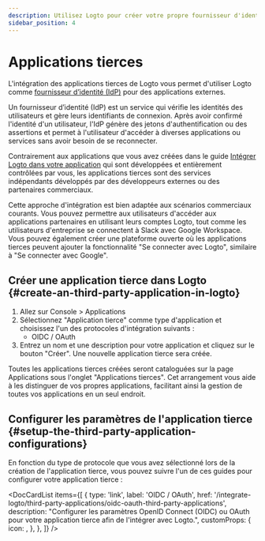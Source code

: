 ```yaml
---
description: Utilisez Logto pour créer votre propre fournisseur d'identité et activer l'authentification unique (SSO) pour les applications tierces. Intégrez facilement les applications OIDC, OAuth ou SAML.
sidebar_position: 4
---
```



# Applications tierces

L'intégration des applications tierces de Logto vous permet d'utiliser Logto comme [fournisseur d’identité (IdP)](https://auth.wiki/identity-provider) pour des applications externes.

Un fournisseur d’identité (IdP) est un service qui vérifie les identités des utilisateurs et gère leurs identifiants de connexion. Après avoir confirmé l'identité d'un utilisateur, l'IdP génère des jetons d'authentification ou des assertions et permet à l'utilisateur d'accéder à diverses applications ou services sans avoir besoin de se reconnecter.

Contrairement aux applications que vous avez créées dans le guide [Intégrer Logto dans votre application](/integrate-logto/integrate-logto-into-your-application) qui sont développées et entièrement contrôlées par vous, les applications tierces sont des services indépendants développés par des développeurs externes ou des partenaires commerciaux.

Cette approche d'intégration est bien adaptée aux scénarios commerciaux courants. Vous pouvez permettre aux utilisateurs d'accéder aux applications partenaires en utilisant leurs comptes Logto, tout comme les utilisateurs d'entreprise se connectent à Slack avec Google Workspace. Vous pouvez également créer une plateforme ouverte où les applications tierces peuvent ajouter la fonctionnalité "Se connecter avec Logto", similaire à "Se connecter avec Google".

## Créer une application tierce dans Logto \{#create-an-third-party-application-in-logto}

1. Allez sur <CloudLink to="/applications">Console > Applications</CloudLink>
2. Sélectionnez "Application tierce" comme type d'application et choisissez l'un des protocoles d'intégration suivants :
   - OIDC / OAuth
3. Entrez un nom et une description pour votre application et cliquez sur le bouton "Créer". Une nouvelle application tierce sera créée.

Toutes les applications tierces créées seront cataloguées sur la page Applications sous l'onglet "Applications tierces". Cet arrangement vous aide à les distinguer de vos propres applications, facilitant ainsi la gestion de toutes vos applications en un seul endroit.

## Configurer les paramètres de l'application tierce \{#setup-the-third-party-application-configurations}

En fonction du type de protocole que vous avez sélectionné lors de la création de l'application tierce, vous pouvez suivre l'un de ces guides pour configurer votre application tierce :

<DocCardList
  items={[
    {
      type: 'link',
      label: 'OIDC / OAuth',
      href: '/integrate-logto/third-party-applications/oidc-oauth-third-party-applications',
      description:
        "Configurer les paramètres OpenID Connect (OIDC) ou OAuth pour votre application tierce afin de l'intégrer avec Logto.",
      customProps: {
        icon: <OidcIcon />,
      },
    },
  ]}
/>
